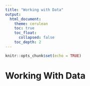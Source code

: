 ---
title: "Working with Data"
output:
  html_document:
    theme: cerulean
    toc: true
    toc_float:
      collapsed: false
    toc_depth: 2
---

```{r setup, include=FALSE}
knitr::opts_chunk$set(echo = TRUE)
```

# Working With Data

